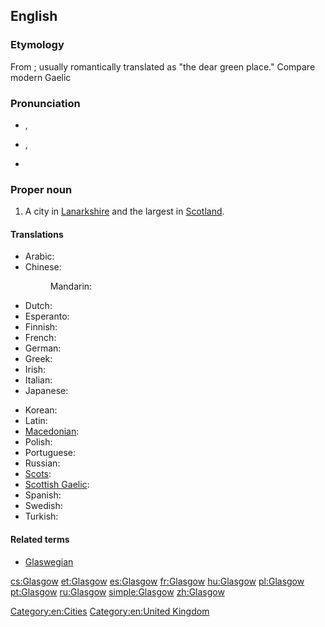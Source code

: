 ==English==

===Etymology===
From {{etyl|cel-bry-pro|en}} {{recons|glas cu||green hollow|lang=cel-bry-pro}}; usually romantically translated as "the dear green place." Compare modern Gaelic {{term|Glaschu||lang=gd}}

===Pronunciation===
* {{a|UK}} {{IPA|/ˈɡlæz.ɡəʊ/}}, {{X-SAMPA|/"gl{z.g@U/}}
* {{a|US}} {{IPA|/ˈɡlæz.ɡoʊ/}}, {{X-SAMPA|/"gl{z.goU/}}
* {{a|Scotland}} {{IPA|/ˈɡlaz.ɡo/}}
{{rfp|local and general Scottish required|lang=en}}

===Proper noun===
{{wikipedia}}
{{en-proper noun}}

# A city in [[Lanarkshire]] and the largest in [[Scotland]].

====Translations====
{{trans-top|the city Glasgow}}
* Arabic: {{t-|ar|غلاسكو|m|tr=ghlaasku|sc=Arab}}
* Chinese:
*: Mandarin: {{t|cmn|格拉斯哥|tr=Gélāsīgē|sc=Hani}}
* Dutch: {{t-|nl|Glasgow}}
* Esperanto: {{t-|eo|Glasgovo}}
* Finnish: {{t-|fi|Glasgow}}
* French: {{t+|fr|Glasgow|m}}
* German: {{t-|de|Glasgow|n}}
* Greek: {{t+|el|Γλασκώβη}}
* Irish: {{t-|ga|Glaschú|m}}
* Italian: {{t-|it|Glasgow}}
* Japanese: {{t-|ja|グラスゴー|tr=Gurasugō}}
{{trans-mid}}
* Korean: {{t-|ko|글래스고|tr=Geullaeseugo|sc=Kore}}
* Latin: {{t-|la|Glasgovia}}
* [[Macedonian]]: {{t-|mk|Глазгов|tr=Glázgov}}
* Polish: {{t+|pl|Glasgow|n}} {{indeclinable}}
* Portuguese: {{t+|pt|Glasgow}}
* Russian: {{t-|ru|Глазго|m|tr=Glázgo}} {{indeclinable}}
* [[Scots]]: {{tø|sco|Glesca}}
* [[Scottish Gaelic]]: {{t-|gd|Glaschu}}
* Spanish: {{t+|es|Glasgow}}
* Swedish: {{t-|sv|Glasgow}}
* Turkish: {{t-|tr|Glasgow}}
{{trans-bottom}}

====Related terms====
* [[Glaswegian]]

[[Category:en:Cities]]
[[Category:en:United Kingdom]]

[[cs:Glasgow]]
[[et:Glasgow]]
[[es:Glasgow]]
[[fr:Glasgow]]
[[hu:Glasgow]]
[[pl:Glasgow]]
[[pt:Glasgow]]
[[ru:Glasgow]]
[[simple:Glasgow]]
[[zh:Glasgow]]